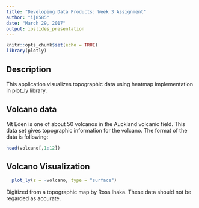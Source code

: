 ---
title: "Developing Data Products: Week 3 Assignment"
author: "ij8585"
date: "March 29, 2017"
output: ioslides_presentation
---

```{r setup, include=FALSE}
knitr::opts_chunk$set(echo = TRUE)
library(plotly)
```

## Description

This application visualizes topographic data using heatmap implementation in plot_ly library.

## Volcano data

Mt Eden is one of about 50 volcanos in the Auckland volcanic field. This data set gives topographic information for the volcano. The format of the data is following:

```{r showData, echo=FALSE, comment = " "}

head(volcano[,1:12])

```

## Volcano Visualization

```{r volcano, echo=FALSE, warning=FALSE, message=FALSE , comment = " "}
  plot_ly(z = ~volcano, type = "surface")  

```

  Digitized from a topographic map by Ross Ihaka. These data should not be regarded as accurate.
